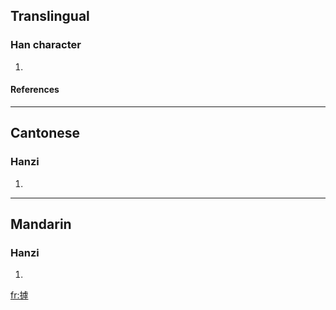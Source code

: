 ==Translingual==
===Han character===
{{Han char|rn=64|rad=手|as=11|sn=14|four=|canj=手卜心木 (QYPD)}}
# {{defn|Han|sort=手11}}
====References====
{{Han ref|kx=0450.140|dkj=12600|dj=0800.330|hdz=31945.030|uh=6462|ud=25698}}

----
==Cantonese==
===Hanzi===
{{yue-hanzi|jyut=}}
# {{defn|Cantonese}}

----
==Mandarin==
===Hanzi===
{{cmn-hanzi|pin=[[hù]] (hu4), [[zā]] (za1)|wg=hu<sup>4</sup>, tsa<sup>1</sup>}}
# {{defn|Mandarin}}

[[fr:摢]]